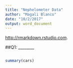 ```yaml
---
title: "Nephelometer Data"
author: "Magali Blanco"
date: "10/2/2017"
output: word_document
---
```

<http://rmarkdown.rstudio.com>.

##Q1: ________


```r
 


```


```r
summary(cars)
```
 
 

